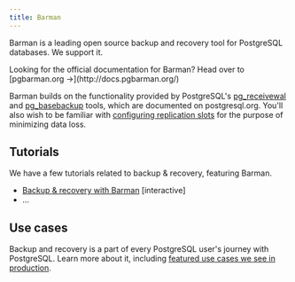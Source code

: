 ```yaml
---
title: Barman
---
```


Barman is a leading open source backup and recovery tool for PostgreSQL databases. We support it. 

<Attention>
    Looking for the official documentation for Barman? Head over to [pgbarman.org &rarr;](http://docs.pgbarman.org/)
</Attention>

Barman builds on the functionality provided by PostgreSQL's [pg_receivewal](https://www.postgresql.org/docs/current/app-pgreceivewal.html) and [pg_basebackup](https://www.postgresql.org/docs/current/app-pgbasebackup.html) tools, which are documented on postgresql.org. You'll also wish to be familiar with [configuring replication slots](https://www.postgresql.org/docs/current/warm-standby.html#STREAMING-REPLICATION-SLOTS) for the purpose of minimizing data loss.


## Tutorials

We have a few tutorials related to backup & recovery, featuring Barman.

- [Backup & recovery with Barman](/postgresql_journey/08_tutorials/Barman) [interactive]
- ...

## Use cases

Backup and recovery is a part of every PostgreSQL user's journey with PostgreSQL. Learn more about it, including [featured use cases we see in production](/postgresql_journey/07_backup_and_recovery). 
